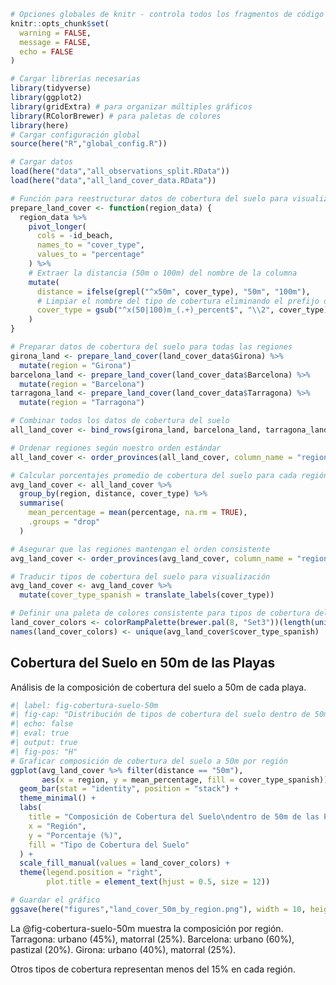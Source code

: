 ```r
# Opciones globales de knitr - controla todos los fragmentos de código
knitr::opts_chunk$set(
  warning = FALSE,
  message = FALSE,
  echo = FALSE
)

# Cargar librerías necesarias
library(tidyverse)
library(ggplot2)
library(gridExtra) # para organizar múltiples gráficos
library(RColorBrewer) # para paletas de colores
library(here)
# Cargar configuración global
source(here("R","global_config.R"))

# Cargar datos
load(here("data","all_observations_split.RData"))
load(here("data","all_land_cover_data.RData"))

# Función para reestructurar datos de cobertura del suelo para visualización
prepare_land_cover <- function(region_data) {
  region_data %>%
    pivot_longer(
      cols = -id_beach,
      names_to = "cover_type",
      values_to = "percentage"
    ) %>%
    # Extraer la distancia (50m o 100m) del nombre de la columna
    mutate(
      distance = ifelse(grepl("^x50m", cover_type), "50m", "100m"),
      # Limpiar el nombre del tipo de cobertura eliminando el prefijo de distancia
      cover_type = gsub("^x(50|100)m_(.+)_percent$", "\\2", cover_type)
    )
}

# Preparar datos de cobertura del suelo para todas las regiones
girona_land <- prepare_land_cover(land_cover_data$Girona) %>%
  mutate(region = "Girona")
barcelona_land <- prepare_land_cover(land_cover_data$Barcelona) %>%
  mutate(region = "Barcelona")
tarragona_land <- prepare_land_cover(land_cover_data$Tarragona) %>%
  mutate(region = "Tarragona")

# Combinar todos los datos de cobertura del suelo
all_land_cover <- bind_rows(girona_land, barcelona_land, tarragona_land)

# Ordenar regiones según nuestro orden estándar
all_land_cover <- order_provinces(all_land_cover, column_name = "region")

# Calcular porcentajes promedio de cobertura del suelo para cada región y distancia
avg_land_cover <- all_land_cover %>%
  group_by(region, distance, cover_type) %>%
  summarise(
    mean_percentage = mean(percentage, na.rm = TRUE),
    .groups = "drop"
  )

# Asegurar que las regiones mantengan el orden consistente
avg_land_cover <- order_provinces(avg_land_cover, column_name = "region")

# Traducir tipos de cobertura del suelo para visualización
avg_land_cover <- avg_land_cover %>%
  mutate(cover_type_spanish = translate_labels(cover_type))

# Definir una paleta de colores consistente para tipos de cobertura del suelo
land_cover_colors <- colorRampPalette(brewer.pal(8, "Set3"))(length(unique(avg_land_cover$cover_type_spanish)))
names(land_cover_colors) <- unique(avg_land_cover$cover_type_spanish)
```

## Cobertura del Suelo en 50m de las Playas

Análisis de la composición de cobertura del suelo a 50m de cada playa.

```r
#| label: fig-cobertura-suelo-50m
#| fig-cap: "Distribución de tipos de cobertura del suelo dentro de 50m de las playas en las tres regiones costeras, mostrando el contexto ambiental de la vegetación dunar"
#| echo: false
#| eval: true
#| output: true
#| fig-pos: "H"
# Graficar composición de cobertura del suelo a 50m por región
ggplot(avg_land_cover %>% filter(distance == "50m"),
       aes(x = region, y = mean_percentage, fill = cover_type_spanish)) +
  geom_bar(stat = "identity", position = "stack") +
  theme_minimal() +
  labs(
    title = "Composición de Cobertura del Suelo\ndentro de 50m de las Playas",
    x = "Región",
    y = "Porcentaje (%)",
    fill = "Tipo de Cobertura del Suelo"
  ) +
  scale_fill_manual(values = land_cover_colors) +
  theme(legend.position = "right",
        plot.title = element_text(hjust = 0.5, size = 12))

# Guardar el gráfico
ggsave(here("figures","land_cover_50m_by_region.png"), width = 10, height = 6)
```

La @fig-cobertura-suelo-50m muestra la composición por región. Tarragona: urbano (45%), matorral (25%). Barcelona: urbano (60%), pastizal (20%). Girona: urbano (40%), matorral (25%).

Otros tipos de cobertura representan menos del 15% en cada región.